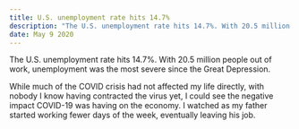 ```yaml
---
title: U.S. unemployment rate hits 14.7%
description: "The U.S. unemployment rate hits 14.7%. With 20.5 million people..."
date: May 9 2020
---
```


The U.S. unemployment rate hits 14.7%. With 20.5 million people out of work, unemployment was the most severe since the Great Depression.

While much of the COVID crisis had not affected my life directly, with nobody I know having contracted the virus yet, I could see the negative impact COVID-19 was having on the economy. I watched as my father started working fewer days of the week, eventually leaving his job.
